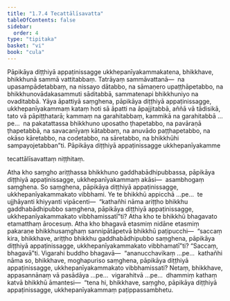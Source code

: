 ```yaml
---
title: "1.7.4 Tecattālīsavatta"
tableOfContents: false
sidebar:
  order: 4
type: "tipitaka"
basket: "vi"
book: "cula"
---
```



<DynamicBreadcrumb />

<Division number="70" book="cula">

<Paragraph number="321" book="cula">
Pāpikāya diṭṭhiyā appaṭinissagge ukkhepanīyakammakatena, bhikkhave, bhikkhunā sammā vattitabbaṃ. Tatrāyaṃ sammāvattanā—  na upasampādetabbaṃ, na nissayo dātabbo, na sāmaṇero upaṭṭhāpetabbo, na bhikkhunovādakasammuti sāditabbā, sammatenapi bhikkhuniyo na ovaditabbā. Yāya āpattiyā saṃghena, pāpikāya diṭṭhiyā appaṭinissagge, ukkhepanīyakammaṃ kataṃ hoti sā āpatti na āpajjitabbā, aññā vā tādisikā, tato vā pāpiṭṭhatarā; kammaṃ na garahitabbaṃ, kammikā na garahitabbā …pe…  na pakatattassa bhikkhuno uposatho ṭhapetabbo, na pavāraṇā ṭhapetabbā, na savacanīyaṃ kātabbaṃ, na anuvādo paṭṭhapetabbo, na okāso kāretabbo, na codetabbo, na sāretabbo, na bhikkhūhi sampayojetabban”ti.

</Paragraph>
</Division>

<Paragraph number="322" book="cula">
Pāpikāya diṭṭhiyā appaṭinissagge ukkhepanīyakamme

  
tecattālīsavattaṃ niṭṭhitaṃ.


</Paragraph>

<Division number="71" book="cula">

<Paragraph number="323" book="cula">
Atha kho saṃgho ariṭṭhassa bhikkhuno gaddhabādhipubbassa, pāpikāya diṭṭhiyā appaṭinissagge, ukkhepanīyakammaṃ akāsi—  asambhogaṃ saṃghena. So saṃghena, pāpikāya diṭṭhiyā appaṭinissagge, ukkhepanīyakammakato vibbhami. Ye te bhikkhū appicchā …pe…  te ujjhāyanti khiyyanti vipācenti—  “kathañhi nāma ariṭṭho bhikkhu gaddhabādhipubbo saṃghena, pāpikāya diṭṭhiyā appaṭinissagge, ukkhepanīyakammakato vibbhamissatī”ti? Atha kho te bhikkhū bhagavato etamatthaṃ ārocesuṃ.
</Paragraph>

<Paragraph number="324" book="cula">
Atha kho bhagavā etasmiṃ nidāne etasmiṃ pakaraṇe bhikkhusaṃghaṃ sannipātāpetvā bhikkhū paṭipucchi—  “saccaṃ kira, bhikkhave, ariṭṭho bhikkhu gaddhabādhipubbo saṃghena, pāpikāya diṭṭhiyā appaṭinissagge, ukkhepanīyakammakato vibbhamatī”ti? “Saccaṃ, bhagavā”ti. Vigarahi buddho bhagavā—  “ananucchavikaṃ …pe…  kathañhi nāma so, bhikkhave, moghapuriso saṃghena, pāpikāya diṭṭhiyā appaṭinissagge, ukkhepanīyakammakato vibbhamissati? Netaṃ, bhikkhave, appasannānaṃ vā pasādāya …pe…  vigarahitvā …pe…  dhammiṃ kathaṃ katvā bhikkhū āmantesi—  “tena hi, bhikkhave, saṃgho, pāpikāya diṭṭhiyā appaṭinissagge, ukkhepanīyakammaṃ paṭippassambhetu.
</Paragraph>
</Division>
